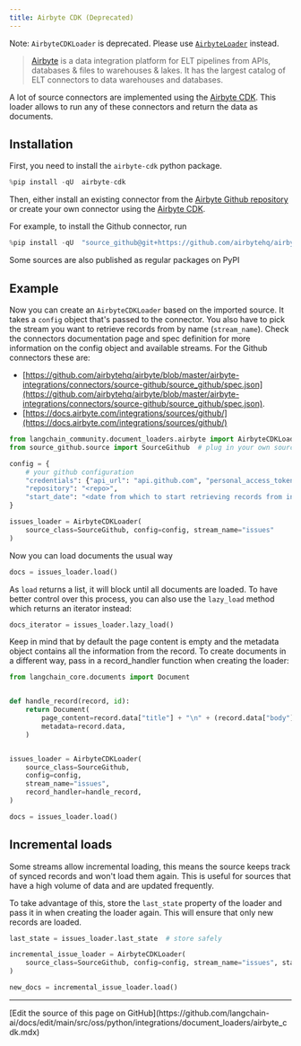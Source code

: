 ```yaml
---
title: Airbyte CDK (Deprecated)
---
```


Note: `AirbyteCDKLoader` is deprecated. Please use [`AirbyteLoader`](/oss/python/integrations/document_loaders/airbyte) instead.

>[Airbyte](https://github.com/airbytehq/airbyte) is a data integration platform for ELT pipelines from APIs, databases & files to warehouses & lakes. It has the largest catalog of ELT connectors to data warehouses and databases.

A lot of source connectors are implemented using the [Airbyte CDK](https://docs.airbyte.com/connector-development/cdk-python/). This loader allows to run any of these connectors and return the data as documents.

## Installation

First, you need to install the `airbyte-cdk` python package.

```python
%pip install -qU  airbyte-cdk
```

Then, either install an existing connector from the [Airbyte Github repository](https://github.com/airbytehq/airbyte/tree/master/airbyte-integrations/connectors) or create your own connector using the [Airbyte CDK](https://docs.airbyte.io/connector-development/connector-development).

For example, to install the Github connector, run

```python
%pip install -qU  "source_github@git+https://github.com/airbytehq/airbyte.git@master#subdirectory=airbyte-integrations/connectors/source-github"
```

Some sources are also published as regular packages on PyPI

## Example

Now you can create an `AirbyteCDKLoader` based on the imported source. It takes a `config` object that's passed to the connector. You also have to pick the stream you want to retrieve records from by name (`stream_name`). Check the connectors documentation page and spec definition for more information on the config object and available streams. For the Github connectors these are:

* [https://github.com/airbytehq/airbyte/blob/master/airbyte-integrations/connectors/source-github/source_github/spec.json](https://github.com/airbytehq/airbyte/blob/master/airbyte-integrations/connectors/source-github/source_github/spec.json).
* [https://docs.airbyte.com/integrations/sources/github/](https://docs.airbyte.com/integrations/sources/github/)

```python
from langchain_community.document_loaders.airbyte import AirbyteCDKLoader
from source_github.source import SourceGithub  # plug in your own source here

config = {
    # your github configuration
    "credentials": {"api_url": "api.github.com", "personal_access_token": "<token>"},
    "repository": "<repo>",
    "start_date": "<date from which to start retrieving records from in ISO format, e.g. 2020-10-20T00:00:00Z>",
}

issues_loader = AirbyteCDKLoader(
    source_class=SourceGithub, config=config, stream_name="issues"
)
```

Now you can load documents the usual way

```python
docs = issues_loader.load()
```

As `load` returns a list, it will block until all documents are loaded. To have better control over this process, you can also use the `lazy_load` method which returns an iterator instead:

```python
docs_iterator = issues_loader.lazy_load()
```

Keep in mind that by default the page content is empty and the metadata object contains all the information from the record. To create documents in a different way, pass in a record_handler function when creating the loader:

```python
from langchain_core.documents import Document


def handle_record(record, id):
    return Document(
        page_content=record.data["title"] + "\n" + (record.data["body"] or ""),
        metadata=record.data,
    )


issues_loader = AirbyteCDKLoader(
    source_class=SourceGithub,
    config=config,
    stream_name="issues",
    record_handler=handle_record,
)

docs = issues_loader.load()
```

## Incremental loads

Some streams allow incremental loading, this means the source keeps track of synced records and won't load them again. This is useful for sources that have a high volume of data and are updated frequently.

To take advantage of this, store the `last_state` property of the loader and pass it in when creating the loader again. This will ensure that only new records are loaded.

```python
last_state = issues_loader.last_state  # store safely

incremental_issue_loader = AirbyteCDKLoader(
    source_class=SourceGithub, config=config, stream_name="issues", state=last_state
)

new_docs = incremental_issue_loader.load()
```

---

<Callout icon="pen-to-square" iconType="regular">
  [Edit the source of this page on GitHub](https://github.com/langchain-ai/docs/edit/main/src/oss/python/integrations/document_loaders/airbyte_cdk.mdx)
</Callout>

